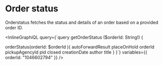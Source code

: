 # Order status

Orderstatus fetches the status and details of an order based on a provided order ID.

<InlineGraphiQL
  query={`query getOrderStatus ($orderId: String!) {
    
  orderStatus(orderId: $orderId ){
    autoForwardResult
    placeOnHold
    orderId
    pickupAgencyId
    pid
    closed
    creationDate
    author
    title
  }  }`}
  variables={{ orderId: "1046602794" }}
/>
